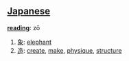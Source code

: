 == [[Japanese]] ==                             

'''[[reading]]''': zō

# [[象]]: [[elephant]]
# [[造]]: [[create]], [[make]], [[physique]], [[structure]]